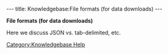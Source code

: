 ---
title: Knowledgebase:File formats (for data downloads)
---

<div id="DownloadFileFormats" Xstyle="border: 2px dashed silver;">
'''File formats (for data downloads)'''

Here we discuss JSON vs. tab-delimited, etc.
</div>

[[Category:Knowledgebase Help]]